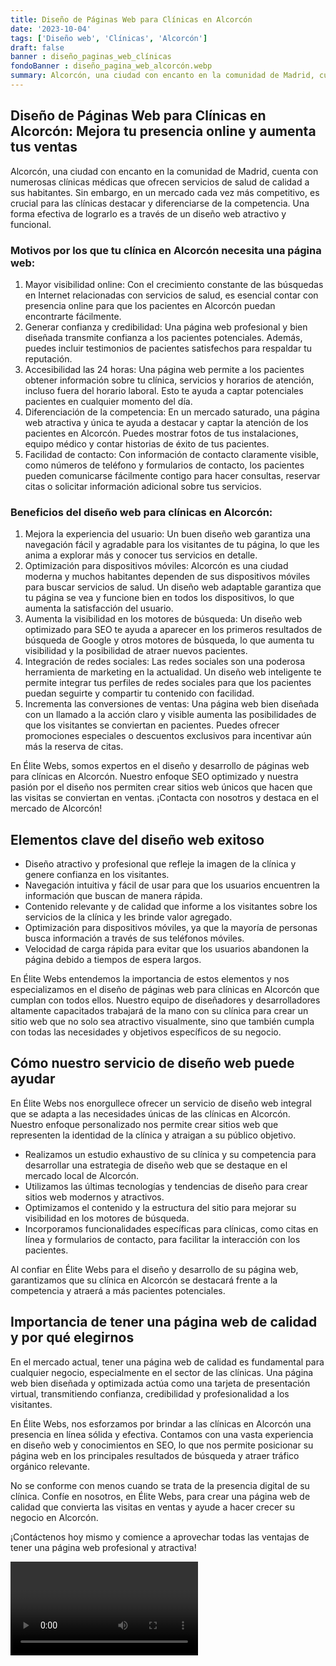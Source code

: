 ```yaml
---
title: Diseño de Páginas Web para Clínicas en Alcorcón
date: '2023-10-04'
tags: ['Diseño web', 'Clínicas', 'Alcorcón']
draft: false
banner : diseño_paginas_web_clínicas
fondoBanner : diseño_pagina_web_alcorcón.webp
summary: Alcorcón, una ciudad con encanto en la comunidad de Madrid, cuenta con numerosas clínicas médicas que ofrecen servicios de salud de calidad a sus habitantes. Sin embargo, en un mercado cada vez más competitivo, es crucial para las clínicas destacar y diferenciarse de la competencia. Una forma efectiva de lograrlo es a través de un diseño web atractivo y funcional.
---
```


## Diseño de Páginas Web para Clínicas en Alcorcón: Mejora tu presencia online y aumenta tus ventas

Alcorcón, una ciudad con encanto en la comunidad de Madrid, cuenta con numerosas clínicas médicas que ofrecen servicios de salud de calidad a sus habitantes. Sin embargo, en un mercado cada vez más competitivo, es crucial para las clínicas destacar y diferenciarse de la competencia. Una forma efectiva de lograrlo es a través de un diseño web atractivo y funcional.

### Motivos por los que tu clínica en Alcorcón necesita una página web:
1. Mayor visibilidad online: Con el crecimiento constante de las búsquedas en Internet relacionadas con servicios de salud, es esencial contar con presencia online para que los pacientes en Alcorcón puedan encontrarte fácilmente.
2. Generar confianza y credibilidad: Una página web profesional y bien diseñada transmite confianza a los pacientes potenciales. Además, puedes incluir testimonios de pacientes satisfechos para respaldar tu reputación.
3. Accesibilidad las 24 horas: Una página web permite a los pacientes obtener información sobre tu clínica, servicios y horarios de atención, incluso fuera del horario laboral. Esto te ayuda a captar potenciales pacientes en cualquier momento del día.
4. Diferenciación de la competencia: En un mercado saturado, una página web atractiva y única te ayuda a destacar y captar la atención de los pacientes en Alcorcón. Puedes mostrar fotos de tus instalaciones, equipo médico y contar historias de éxito de tus pacientes.
5. Facilidad de contacto: Con información de contacto claramente visible, como números de teléfono y formularios de contacto, los pacientes pueden comunicarse fácilmente contigo para hacer consultas, reservar citas o solicitar información adicional sobre tus servicios.

### Beneficios del diseño web para clínicas en Alcorcón:
1. Mejora la experiencia del usuario: Un buen diseño web garantiza una navegación fácil y agradable para los visitantes de tu página, lo que les anima a explorar más y conocer tus servicios en detalle.
2. Optimización para dispositivos móviles: Alcorcón es una ciudad moderna y muchos habitantes dependen de sus dispositivos móviles para buscar servicios de salud. Un diseño web adaptable garantiza que tu página se vea y funcione bien en todos los dispositivos, lo que aumenta la satisfacción del usuario.
3. Aumenta la visibilidad en los motores de búsqueda: Un diseño web optimizado para SEO te ayuda a aparecer en los primeros resultados de búsqueda de Google y otros motores de búsqueda, lo que aumenta tu visibilidad y la posibilidad de atraer nuevos pacientes.
4. Integración de redes sociales: Las redes sociales son una poderosa herramienta de marketing en la actualidad. Un diseño web inteligente te permite integrar tus perfiles de redes sociales para que los pacientes puedan seguirte y compartir tu contenido con facilidad.
5. Incrementa las conversiones de ventas: Una página web bien diseñada con un llamado a la acción claro y visible aumenta las posibilidades de que los visitantes se conviertan en pacientes. Puedes ofrecer promociones especiales o descuentos exclusivos para incentivar aún más la reserva de citas.

En Élite Webs, somos expertos en el diseño y desarrollo de páginas web para clínicas en Alcorcón. Nuestro enfoque SEO optimizado y nuestra pasión por el diseño nos permiten crear sitios web únicos que hacen que las visitas se conviertan en ventas. ¡Contacta con nosotros y destaca en el mercado de Alcorcón!

<GifSeo />

<Cta />

## Elementos clave del diseño web exitoso

- Diseño atractivo y profesional que refleje la imagen de la clínica y genere confianza en los visitantes.
- Navegación intuitiva y fácil de usar para que los usuarios encuentren la información que buscan de manera rápida.
- Contenido relevante y de calidad que informe a los visitantes sobre los servicios de la clínica y les brinde valor agregado.
- Optimización para dispositivos móviles, ya que la mayoría de personas busca información a través de sus teléfonos móviles.
- Velocidad de carga rápida para evitar que los usuarios abandonen la página debido a tiempos de espera largos.

En Élite Webs entendemos la importancia de estos elementos y nos especializamos en el diseño de páginas web para clínicas en Alcorcón que cumplan con todos ellos. Nuestro equipo de diseñadores y desarrolladores altamente capacitados trabajará de la mano con su clínica para crear un sitio web que no solo sea atractivo visualmente, sino que también cumpla con todas las necesidades y objetivos específicos de su negocio.

## Cómo nuestro servicio de diseño web puede ayudar

En Élite Webs nos enorgullece ofrecer un servicio de diseño web integral que se adapta a las necesidades únicas de las clínicas en Alcorcón. Nuestro enfoque personalizado nos permite crear sitios web que representen la identidad de la clínica y atraigan a su público objetivo.

- Realizamos un estudio exhaustivo de su clínica y su competencia para desarrollar una estrategia de diseño web que se destaque en el mercado local de Alcorcón.
- Utilizamos las últimas tecnologías y tendencias de diseño para crear sitios web modernos y atractivos.
- Optimizamos el contenido y la estructura del sitio para mejorar su visibilidad en los motores de búsqueda.
- Incorporamos funcionalidades específicas para clínicas, como citas en línea y formularios de contacto, para facilitar la interacción con los pacientes.

Al confiar en Élite Webs para el diseño y desarrollo de su página web, garantizamos que su clínica en Alcorcón se destacará frente a la competencia y atraerá a más pacientes potenciales.

## Importancia de tener una página web de calidad y por qué elegirnos

En el mercado actual, tener una página web de calidad es fundamental para cualquier negocio, especialmente en el sector de las clínicas. Una página web bien diseñada y optimizada actúa como una tarjeta de presentación virtual, transmitiendo confianza, credibilidad y profesionalidad a los visitantes.

En Élite Webs, nos esforzamos por brindar a las clínicas en Alcorcón una presencia en línea sólida y efectiva. Contamos con una vasta experiencia en diseño web y conocimientos en SEO, lo que nos permite posicionar su página web en los principales resultados de búsqueda y atraer tráfico orgánico relevante.

No se conforme con menos cuando se trata de la presencia digital de su clínica. Confíe en nosotros, en Élite Webs, para crear una página web de calidad que convierta las visitas en ventas y ayude a hacer crecer su negocio en Alcorcón.

¡Contáctenos hoy mismo y comience a aprovechar todas las ventajas de tener una página web profesional y atractiva!

<Video />

<CtaBot job='Clínicas' city='Alcorcón'/>

<Gmaps query='Alcorcón+españa+maps' />